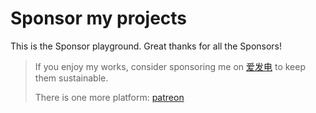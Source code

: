 # Sponsor my projects

This is the Sponsor playground. Great thanks for all the Sponsors!

<Demo src="../../components/playground/demo/Sponsor.tsx" />

> If you enjoy my works, consider sponsoring me on [爱发电](https://afdian.net/a/bluepspower) to keep them sustainable.
>
> There is one more platform: [patreon](https://patreon.com/nikoni)
